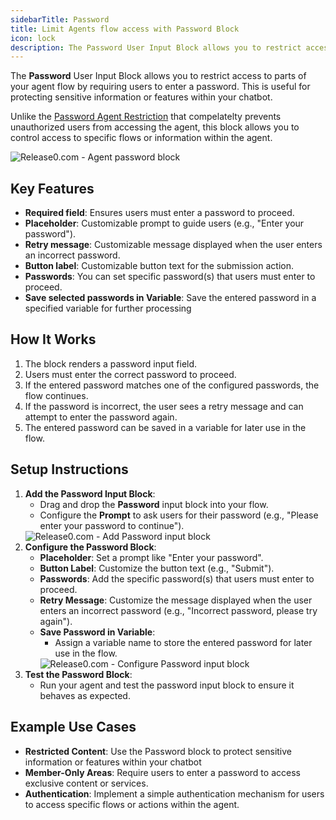 ```yaml
---
sidebarTitle: Password
title: Limit Agents flow access with Password Block
icon: lock
description: The Password User Input Block allows you to restrict access to parts of your agent flow by requiring users to enter a password. This is useful for protecting sensitive information or features within your chatbot.
---
```


The **Password** User Input Block allows you to restrict access to parts of your agent flow by requiring users to enter a password. This is useful for protecting sensitive information or features within your chatbot. 

Unlike the [Password Agent Restriction](/editor/agent-settings/agent-password) that compelatelty prevents unauthorized users from accessing the agent, this block allows you to control access to specific flows or information within the agent.

<Frame style={{ maxWidth: '600px' }}>
  <img src="/images/blocks/inputs/password-block.gif" alt="Release0.com - Agent password block" / >
</Frame>

## Key Features
- **Required field**: Ensures users must enter a password to proceed.
- **Placeholder**: Customizable prompt to guide users (e.g., "Enter your password").
- **Retry message**: Customizable message displayed when the user enters an incorrect password.
- **Button label**: Customizable button text for the submission action.
- **Passwords**: You can set specific password(s) that users must enter to proceed.
- **Save selected passwords in Variable**: Save the entered password in a specified variable for further processing

## How It Works
1. The block renders a password input field.
2. Users must enter the correct password to proceed.
3. If the entered password matches one of the configured passwords, the flow continues.
4. If the password is incorrect, the user sees a retry message and can attempt to enter the password again.
5. The entered password can be saved in a variable for later use in the flow.

## Setup Instructions
1. **Add the Password Input Block**:
   - Drag and drop the **Password** input block into your flow.
   - Configure the **Prompt** to ask users for their password (e.g., "Please enter your password to continue").
    <Frame style={{ maxWidth: '600px' }}>
      <img src="/images/blocks/inputs/password-block-drag.png" alt="Release0.com - Add Password input block" />
    </Frame>
2. **Configure the Password Block**:
    - **Placeholder**: Set a prompt like "Enter your password".
    - **Button Label**: Customize the button text (e.g., "Submit").
    - **Passwords**: Add the specific password(s) that users must enter to proceed.
    - **Retry Message**: Customize the message displayed when the user enters an incorrect password (e.g., "Incorrect password, please try again").
    - **Save Password in Variable**:
      - Assign a variable name to store the entered password for later use in the flow.
      <Frame style={{ maxWidth: '600px' }}>
        <img src="/images/blocks/inputs/password-block-settings.png" alt="Release0.com - Configure Password input block" />
      </Frame>
3. **Test the Password Block**:
    - Run your agent and test the password input block to ensure it behaves as expected.

## Example Use Cases
- **Restricted Content**: Use the Password block to protect sensitive information or features within your chatbot
- **Member-Only Areas**: Require users to enter a password to access exclusive content or services.
- **Authentication**: Implement a simple authentication mechanism for users to access specific flows or actions within the agent.

